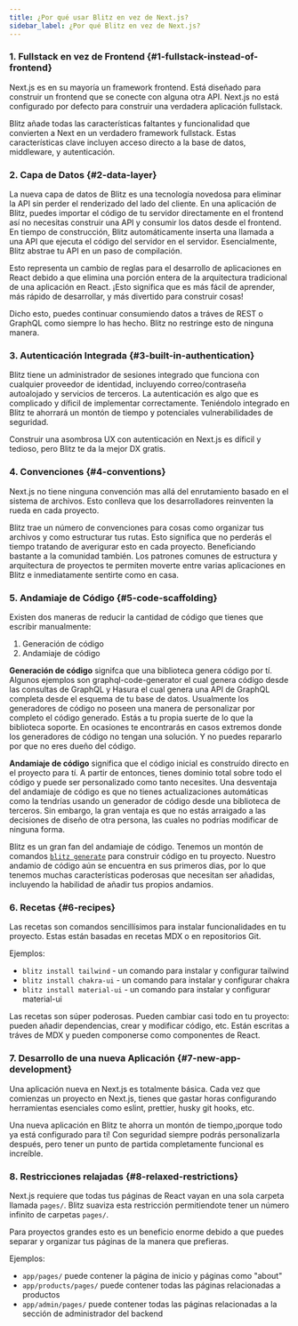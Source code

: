 ```yaml
---
title: ¿Por qué usar Blitz en vez de Next.js?
sidebar_label: ¿Por qué Blitz en vez de Next.js?
---
```


### 1. Fullstack en vez de Frontend {#1-fullstack-instead-of-frontend}

Next.js es en su mayoría un framework frontend. Está diseñado para construir un frontend que se conecte con alguna otra API. Next.js no está configurado por defecto para construir una verdadera aplicación fullstack.

Blitz añade todas las características faltantes y funcionalidad que convierten a Next en un verdadero framework fullstack. Estas características clave incluyen acceso directo a la base de datos, middleware, y autenticación.

### 2. Capa de Datos {#2-data-layer}

La nueva capa de datos de Blitz es una tecnología novedosa para eliminar la API sin perder el renderizado del lado del cliente. En una aplicación de Blitz, puedes importar el código de tu servidor directamente en el frontend así no necesitas construir una API y consumir los datos desde el frontend. En tiempo de construcción, Blitz automáticamente inserta una llamada a una API que ejecuta el código del servidor en el servidor.
Esencialmente, Blitz abstrae tu API en un paso de compilación. 

Esto representa un cambio de reglas para el desarrollo de aplicaciones en React debido a que elimina una porción entera de la arquitectura tradicional de una aplicación en React. ¡Esto significa que es más fácil de aprender, más rápido de desarrollar, y más divertido para construir cosas!

Dicho esto, puedes continuar consumiendo datos a tráves de REST o GraphQL como siempre lo has hecho. Blitz no restringe esto de ninguna manera.

### 3. Autenticación Integrada {#3-built-in-authentication}

Blitz tiene un administrador de sesiones integrado que funciona con cualquier proveedor de identidad, incluyendo correo/contraseña autoalojado y servicios de terceros. La autenticación es algo que es complicado y díficil de implementar correctamente. Teniéndolo integrado en Blitz te ahorrará un montón de tiempo y potenciales vulnerabilidades de seguridad. 

Construir una asombrosa UX con autenticación en Next.js es díficil y tedioso, pero Blitz te da la mejor DX gratis.

### 4. Convenciones {#4-conventions}

Next.js no tiene ninguna convención mas allá del enrutamiento basado en el sistema de archivos. Esto conlleva que los desarrolladores reinventen la rueda en cada proyecto.

Blitz trae un número de convenciones para cosas como organizar tus archivos y como estructurar tus rutas. Esto significa que no perderás el tiempo tratando de averigurar esto en cada proyecto. Beneficiando bastante a la comunidad también. Los patrones comunes de estructura y arquitectura de proyectos te permiten moverte entre varias aplicaciones en Blitz e inmediatamente sentirte como en casa.

### 5. Andamiaje de Código {#5-code-scaffolding}

Existen dos maneras de reducir la cantidad de código que tienes que escribir manualmente:

1. Generación de código
2. Andamiaje de código

**Generación de código** signifca que una biblioteca genera código por tí. Algunos ejemplos son graphql-code-generator el cual genera código desde las consultas de GraphQL y Hasura el cual genera una API de GraphQL completa desde el esquema de tu base de datos. Usualmente los generadores de código no poseen una manera de personalizar por completo el código generado. Estás a tu propia suerte de lo que la biblioteca soporte. En ocasiones te encontrarás en casos extremos donde los generadores de código no tengan una solución. Y no puedes repararlo por que no eres dueño del código.

**Andamiaje de código** significa que el código inicial es construído directo en el proyecto para tí. A partir de entonces, tienes dominio total sobre todo el código y puede ser personalizado como tanto necesites. Una desventaja del andamiaje de código es que no tienes actualizaciones automáticas como la tendrías usando un generador de código desde una biblioteca de terceros. Sin embargo, la gran ventaja es que no estás arraigado a las decisiones de diseño de otra persona, las cuales no podrías modificar de ninguna forma.

Blitz es un gran fan del andamiaje de código. Tenemos un montón de comandos [`blitz generate`](./cli-generate) para construir código en tu proyecto. Nuestro andamio de código aún se encuentra en sus primeros dias, por lo que tenemos muchas características poderosas que necesitan ser añadidas, incluyendo la habilidad de añadir tus propios andamios.

### 6. Recetas {#6-recipes}

Las recetas son comandos sencillísimos para instalar funcionalidades en tu proyecto. Estas están basadas en recetas MDX o en repositorios Git.

Ejemplos:

- `blitz install tailwind` - un comando para instalar y configurar tailwind
- `blitz install chakra-ui` - un comando para instalar y configurar chakra
- `blitz install material-ui` - un comando para instalar y configurar material-ui

Las recetas son súper poderosas. Pueden cambiar casi todo en tu proyecto: pueden añadir dependencias, crear y modificar código, etc. Están escritas a tráves de MDX y pueden componerse como componentes de React.

### 7. Desarrollo de una nueva Aplicación {#7-new-app-development}

Una aplicación nueva en Next.js es totalmente básica. Cada vez que comienzas un proyecto en Next.js, tienes que gastar horas configurando herramientas esenciales como eslint, prettier, husky git hooks, etc.

Una nueva aplicación en Blitz te ahorra un montón de tiempo,¡porque todo ya está configurado para tí! Con seguridad siempre podrás personalizarla después, pero tener un punto de partida completamente funcional es increíble.

### 8. Restricciones relajadas {#8-relaxed-restrictions}
Next.js requiere que todas tus páginas de React vayan en una sola carpeta llamada `pages/`. Blitz suaviza esta restricción permitiendote tener un número infinito de carpetas `pages/`.

Para proyectos grandes esto es un beneficio enorme debido a que puedes separar y organizar tus páginas de la manera que prefieras. 

Ejemplos:

- `app/pages/` puede contener la página de inicio y páginas como "about"
- `app/products/pages/` puede contener todas las páginas relacionadas a productos
- `app/admin/pages/` puede contener todas las páginas relacionadas a la sección de administrador del backend


